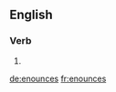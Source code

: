 ==English==

===Verb===
{{head|en|verb form}}

# {{en-third-person singular of|enounce}}

[[de:enounces]]
[[fr:enounces]]